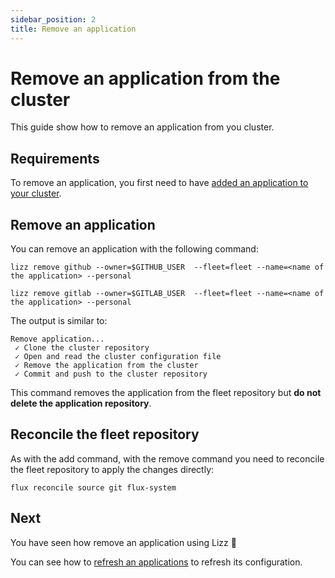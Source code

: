 ```yaml
---
sidebar_position: 2
title: Remove an application
---
```



# Remove an application from the cluster

This guide show how to remove an application from you cluster.

## Requirements

To remove an application, you first need to have [added an application to your cluster](./add).

## Remove an application

You can remove an application with the following command:

<Tabs groupId="git-providers">
<TabItem value="github" label="GitHub">

```
lizz remove github --owner=$GITHUB_USER  --fleet=fleet --name=<name of the application> --personal
```

</TabItem>
<TabItem value="gitlab" label="GitLab">

```
lizz remove gitlab --owner=$GITLAB_USER  --fleet=fleet --name=<name of the application> --personal
```

</TabItem>
</Tabs>

The output is similar to:

```
Remove application...
 ✓ Clone the cluster repository
 ✓ Open and read the cluster configuration file
 ✓ Remove the application from the cluster
 ✓ Commit and push to the cluster repository
```

This command removes the application from the fleet repository but **do not delete the application repository**.

## Reconcile the fleet repository

As with the add command, with the remove command you need to reconcile the fleet repository to apply the changes directly:

```
flux reconcile source git flux-system
```

## Next

You have seen how remove an application using Lizz 🥳

You can see how to [refresh an applications](./refresh) to refresh its configuration.
